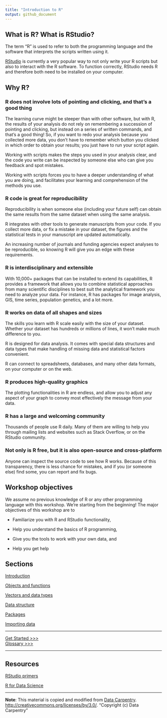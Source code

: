 ```yaml
---
title: "Introduction to R"
output: github_document
---
```


## What is R? What is RStudio?
The term “R” is used to refer to both the programming language and the software that interprets the scripts written using it.

[RStudio](https://rstudio.com/) is currently a very popular way to not only write your R scripts but also to interact with the R software. To function correctly, RStudio needs R and therefore both need to be installed on your computer.


## Why R?

### R does not involve lots of pointing and clicking, and that’s a good thing

The learning curve might be steeper than with other software, but with R, the results of your analysis do not rely on remembering a succession of pointing and clicking, but instead on a series of written commands, and that’s a good thing! So, if you want to redo your analysis because you collected more data, you don’t have to remember which button you clicked in which order to obtain your results; you just have to run your script again.

Working with scripts makes the steps you used in your analysis clear, and the code you write can be inspected by someone else who can give you feedback and spot mistakes.

Working with scripts forces you to have a deeper understanding of what you are doing, and facilitates your learning and comprehension of the methods you use.

### R code is great for reproducibility

Reproducibility is when someone else (including your future self) can obtain the same results from the same dataset when using the same analysis.

R integrates with other tools to generate manuscripts from your code. If you collect more data, or fix a mistake in your dataset, the figures and the statistical tests in your manuscript are updated automatically.

An increasing number of journals and funding agencies expect analyses to be reproducible, so knowing R will give you an edge with these requirements.

### R is interdisciplinary and extensible

With 10,000+ packages that can be installed to extend its capabilities, R provides a framework that allows you to combine statistical approaches from many scientific disciplines to best suit the analytical framework you need to analyze your data. For instance, R has packages for image analysis, GIS, time series, population genetics, and a lot more.

### R works on data of all shapes and sizes

The skills you learn with R scale easily with the size of your dataset. Whether your dataset has hundreds or millions of lines, it won’t make much difference to you.

R is designed for data analysis. It comes with special data structures and data types that make handling of missing data and statistical factors convenient.

R can connect to spreadsheets, databases, and many other data formats, on your computer or on the web.

### R produces high-quality graphics

The plotting functionalities in R are endless, and allow you to adjust any aspect of your graph to convey most effectively the message from your data.

### R has a large and welcoming community

Thousands of people use R daily. Many of them are willing to help you through mailing lists and websites such as Stack Overflow, or on the RStudio community.

### Not only is R free, but it is also open-source and cross-platform

Anyone can inspect the source code to see how R works. Because of this transparency, there is less chance for mistakes, and if you (or someone else) find some, you can report and fix bugs.

## Workshop objectives

We assume no previous knowledge of R or any other programming language with this workshop. We're starting from the beginning! The major objectives of this workshop are to

* Familiarize you with R and RStudio functionality,

* Help you understand the basics of R programming,

* Give you the tools to work with your own data, and

* Help you get help


## Sections

[Introduction](sections/01-introduction.md)

[Objects and functions](sections/02-functions.md)

[Vectors and data types](sections/04-vectors.md)

[Data structure](sections/06-data-structure.md)

[Packages](sections/07-packages.md)

[Importing data](sections/08-importing-data.md)

-----


[Get Started >>>](sections/01-introduction.md)    
[Glossary >>>](sections/glossary.md)

-----

## Resources

[RStudio primers](https://rstudio.cloud/learn/primers)      

[R for Data Science](https://r4ds.had.co.nz/)

-----
**Note**: This material is copied and modified from [Data Carpentry](https://datacarpentry.org/R-ecology-lesson/00-before-we-start.html). [http://creativecommons.org/licenses/by/3.0/](http://creativecommons.org/licenses/by/3.0/).
"Copyright (c) Data Carpentry"
